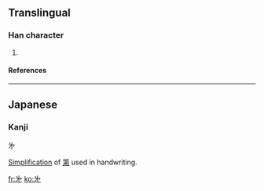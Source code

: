==Translingual==

===Han character===
{{Han char|rn=6|rad=亅|as=03|sn=4|four=|canj=戈弓弓竹 (INNH)}}

# {{defn|Han}}

====References====
{{Han ref|kx=0085.191|dkj=|dj=|hdz=|uh=3427|ud=13351|bh=|bd=}}

----

==Japanese==

===Kanji===
㐧

[[略字|Simplification]] of [[第]] used in handwriting.

[[fr:㐧]]
[[ko:㐧]]